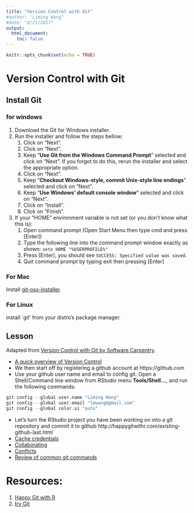 ```yaml
---
title: "Version Control with Git"
#author: "Liming Wang"
#date: "8/21/2017"
output: 
  html_document:
    toc: false
---
```


```r
knitr::opts_chunk$set(echo = TRUE)
```

# Version Control with Git

## Install Git {#install-git}

### for windows
1. Download the Git for Windows installer.
1. Run the installer and follow the steps bellow:
    1. Click on "Next".
    1. Click on "Next".
    1. Keep "**Use Git from the Windows Command Prompt**" selected and click on "Next". If you forgot to do this, rerun the installer and select the appropriate option.
    1. Click on "Next".
    1. Keep "**Checkout Windows-style, commit Unix-style line endings**" selected and click on "Next".
    1. Keep "**Use Windows' default console window**" selected and click on "Next".
    1. Click on "Install".
    1. Click on "Finish".
1. If your "HOME" environment variable is not set (or you don't know what this is):
    1. Open command prompt (Open Start Menu then type cmd and press [Enter])
    1. Type the following line into the command prompt window exactly as shown:
         `setx HOME "%USERPROFILE%"`
    1. Press [Enter], you should see `SUCCESS: Specified value was saved`.
    1. Quit command prompt by typing exit then pressing [Enter]

### For Mac 
Install [git-osx-installer](https://sourceforge.net/projects/git-osx-installer/files/).

### For Linux 
install `git' from your distro's package manager.

## Lesson
Adapted from [Version Control with Git by Software Carpentry](http://swcarpentry.github.io/git-novice/).


- [A quick overview of Version Control](http://swcarpentry.github.io/git-novice/01-basics/)
- We then start off by registering a github account at https://github.com
- Use your github user name and email to config git. Open a Shell/Command line window from RStudio menu **Tools/Shell...**, and run the following commands:
```r
git config --global user.name "Liming Wang"
git config --global user.email "lmwang@gmail.com"
git config --global color.ui "auto"
```

- Let's turn the RStudio project you have been working on into a git repository and commit it to github http://happygitwithr.com/existing-github-last.html
- [Cache credentials](http://happygitwithr.com/credential-caching.html)
- [Collaborating](http://swcarpentry.github.io/git-novice/08-collab/)
- [Conflicts](http://swcarpentry.github.io/git-novice/09-conflict/)
- [Review of common git commands](http://happygitwithr.com/usage-git-cmds.html)

# Resources:
1. [Happy Git with R](http://happygitwithr.com/)
1. [try Git](https://try.github.io)


